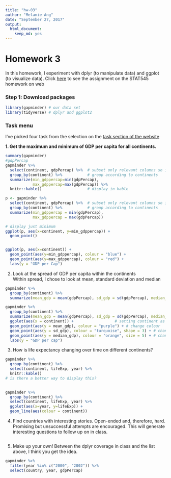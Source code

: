 ```yaml
---
title: "hw-03"
author: "Melanie Ang"
date: "September 27, 2017"
output: 
  html_document: 
    keep_md: yes
---
```


# Homework 3
In this homework, I experiment with dplyr (to manipulate data) and ggplot (to visualize data). Click [here](http://stat545.com/hw03_dplyr-and-more-ggplot2.html) to see the assignment on the STAT545 homework on web

### Step 1: Download packages
```r
library(gapminder) # our data set
library(tidyverse) # dplyr and ggplot2
```

### Task menu
I've picked four task from the selection on the [task section of the website](http://stat545.com/hw03_dplyr-and-more-ggplot2.html#task-menu) 

**1. Get the maximum and minimum of GDP per capita for all continents.**

```r
summary(gapminder)
#gdpPercap
gapminder %>%
  select(continent, gdpPercap) %>%  # subset only relevant columns so its neater
  group_by(continent) %>%           # group according to continents
  summarize(min_gdppercap=min(gdpPercap), 
            max_gdppercap=max(gdpPercap)) %>% 
  knitr::kable()                    # display in kable
```
```r
p <- gapminder %>%
  select(continent, gdpPercap) %>%  # subset only relevant columns so its neater
  group_by(continent) %>%           # group according to continents
  summarize(min_gdppercap = min(gdpPercap), 
            max_gdppercap = max(gdpPercap)) 

# display just minimum 
ggplot(p, aes(x=continent, y=min_gdppercap)) +
  geom_point()


ggplot(p, aes(x=continent)) +
  geom_point(aes(y=min_gdppercap), colour = "blue") +
  geom_point(aes(y=max_gdppercap), colour = "red") +
  labs(y = "GDP per Cap")
```

2. Look at the spread of GDP per capita within the continents  
Within spread, I chose to look at mean, standard deviation and median

```r
gapminder %>%
  group_by(continent) %>% 
  summarize(mean_gdp = mean(gdpPercap), sd_gdp = sd(gdpPercap), median_gdp = median(gdpPercap))

```

```r
gapminder %>%
  group_by(continent) %>% 
  summarize(mean_gdp = mean(gdpPercap), sd_gdp = sd(gdpPercap), median_gdp = median(gdpPercap)) %>% 
  ggplot(aes(x = continent)) +                  # setting continent as base x axis
  geom_point(aes(y = mean_gdp), colour = "purple") + # change colour
  geom_point(aes(y = sd_gdp), colour = "turquoise", shape = 3) + # change shape
  geom_point(aes(y = median_gdp), colour = "orange", size = 5) + # change size
  labs(y = "GDP per cap")
```

3. How is life expectancy changing over time on different continents?

```r
gapminder %>% 
  group_by(continent) %>% 
  select(continent, lifeExp, year) %>% 
  knitr::kable()
# is there a better way to display this?
  
```

```r
gapminder %>% 
  group_by(continent) %>% 
  select(continent, lifeExp, year) %>%
  ggplot(aes(x=year, y=lifeExp)) +
  geom_line(aes(colour = continent)) 
```

4. Find countries with interesting stories. Open-ended and, therefore, hard. Promising but unsuccessful attempts are encouraged. This will generate interesting questions to follow up on in class.

```r

```

5. Make up your own! Between the dplyr coverage in class and the list above, I think you get the idea.



```r
gapminder %>% 
  filter(year %in% c("2000", "2002")) %>% 
  select(country, year, gdpPercap)
```

